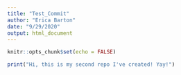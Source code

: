 ```yaml
---
title: "Test_Commit"
author: "Erica Barton"
date: "9/29/2020"
output: html_document
---
```


```r
knitr::opts_chunk$set(echo = FALSE)
```

```r
print("Hi, this is my second repo I've created! Yay!")
```


